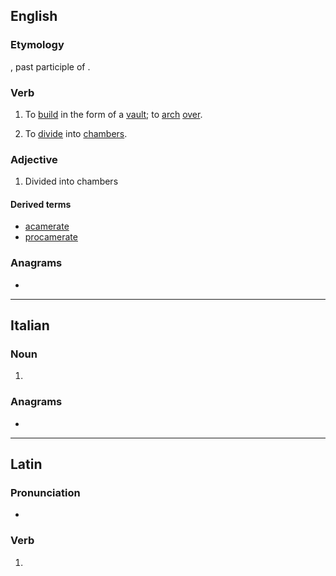 ==English==

===Etymology===
{{etyl|la|en}} {{lena}} {{m|la|cameratus}}, past participle of {{m|la|camerare}}.

===Verb===
{{en-verb|camerat}}

# {{lb|en|transitive}} To [[build]] in the form of a [[vault]]; to [[arch]] [[over]].
# {{lb|en|transitive}} To [[divide]] into [[chamber]]s.

===Adjective===
{{en-adj|-}}

# Divided into chambers

====Derived terms====
* [[acamerate]]
* [[procamerate]]

===Anagrams===
* {{anagrams|en|a=aaceemrt|cream tea|macerate|racemate}}

----

==Italian==

===Noun===
{{head|it|noun plural form|g=f}}

# {{plural of|it|camerata}}

===Anagrams===
* {{l|it|macerate}}

----

==Latin==

===Pronunciation===
* {{la-IPA|camerāte}}

===Verb===
{{la-verb-form|camerāte}}

# {{inflection of|la|camerō||2|p|pres|actv|imp}}